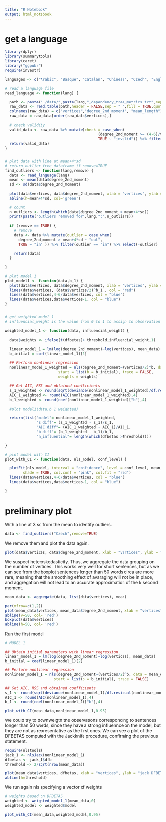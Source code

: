 ```yaml
---
title: "R Notebook"
output: html_notebook
---
```


# get a language

```r
library(dplyr)
library(summarytools)
library(caret)
library("ggpubr")
require(investr)

languages <- c("Arabic", "Basque", "Catalan", "Chinese", "Czech", "English", "Greek", "Hungarian", "Italian", "Turkish")

# read a language file
read_language <- function(lang) {
  
  path <- paste("./data/",paste(lang,"_dependency_tree_metrics.txt",sep = ""),sep = "")
  raw_data <- read.table(path,header = FALSE,sep = " ",fill = TRUE,quote="", comment.char="") 
  colnames(raw_data) = c("vertices","degree_2nd_moment", "mean_length")
  raw_data = raw_data[order(raw_data$vertices),]
  
  # check validity
  valid_data <- raw_data %>% mutate(check = case_when(        
                                          (degree_2nd_moment >= (4-6)/vertices & degree_2nd_moment <= vertices-1) ~ "valid",
                                          TRUE ~ "invalid")) %>% filter(check == "valid") %>% select(-check)
  return(valid_data)
}


# plot data with line at mean+4*sd
# return outlier free dataframe if remove=TRUE
find_outliers <- function(lang,remove) {
  data <- read_language(lang)
  mean <- mean(data$degree_2nd_moment)
  sd <- sd(data$degree_2nd_moment)
  
  plot(data$vertices, data$degree_2nd_moment, xlab = "vertices", ylab = "degree 2nd moment")
  abline(h=mean+4*sd, col='green')
  
  # count
  n_outliers <- length(which(data$degree_2nd_moment > mean+4*sd))
  print(paste("outliers removed for",lang,":",n_outliers))
  
  if (remove == TRUE) {
    # remove
    data <- data %>% mutate(outlier = case_when(
      degree_2nd_moment > mean+4*sd ~ "out",
      TRUE ~ "in" )) %>% filter(outlier == "in") %>% select(-outlier)
    
    return(data)
  }
  
}

# plot model 1
plot_model1 <- function(data,b_1) {
  plot(data$vertices, data$degree_2nd_moment, xlab = "vertices", ylab = "degree 2nd moment")
  lines(data$vertices, (data$vertices/2)^b_1 , col = "red")
  lines(data$vertices,4-6/data$vertices, col = "blue")
  lines(data$vertices,data$vertices-1, col = "blue")
}


# get weighted model 1
# influencial_weight is the value from 0 to 1 to assign to observation with high influence

weighted_model_1 <- function(data, influencial_weight) {
  
  data$weights <- ifelse(t(dfbetas)> threshold,influencial_weight,1)
  
  linear_model_1 = lm(log(degree_2nd_moment)~log(vertices), mean_data)
  b_initial = coef(linear_model_1)[2]
  
  ## Perform nonlinear regression
  nonlinear_model_1_weighted = nls(degree_2nd_moment~(vertices/2)^b, data = data,
                        start = list(b = b_initial), trace = FALSE,
                        weights = weights)
  
  ## Get AIC, RSS and obtained coefficients
  s_1_weighted <- round(sqrt(deviance(nonlinear_model_1_weighted)/df.residual(nonlinear_model_1_weighted)),4)
  AIC_1_weighted <- round(AIC(nonlinear_model_1_weighted),4)
  b_1_weighted <- round(coef(nonlinear_model_1_weighted)["b"],4)
  
  #plot_model1(data,b_1_weighted)
  
  return(list("model"= nonlinear_model_1_weighted,
              "s diff"= (s_1_weighted - s_1)/s_1,
              "AIC diff"= (AIC_1_weighted - AIC_1)/AIC_1,
              "b diff"= (b_1_weighted - b_1)/b_1,
              "n_influential"= length(which(dfbetas >threshold))))

}

# plot model with CI
plot_with_CI <- function(data, nls_model, conf_level) {
  
  plotFit(nls_model, interval = "confidence", level = conf_level, mean_data, adjust= 'none',
        shade = TRUE, col.conf = "pink", col.fit = "red")
  lines(data$vertices,4-6/data$vertices, col = "blue")
  lines(data$vertices,data$vertices-1, col = "blue")

}
```


# preliminary plot

With a line at 3 sd from the mean to identify outliers.

```r
data <- find_outliers("Czech",remove=TRUE)
```
We remove them and plot the data again. 

```r
plot(data$vertices, data$degree_2nd_moment, xlab = "vertices", ylab = "degree 2nd moment")
```


We suspect heteroskedasticity.
Thus, we aggregate the data grouping on the number of vertices.
This works very well for short sentences, but as we can see from the boxplot sentences longer than 50 words circa are more rare, meaning that the smoothing effect of avaraging will not be in place, and aggregation will not lead to an accurate approximation of the k second moment. 

```r
mean_data <- aggregate(data, list(data$vertices), mean)

par(mfrow=c(1,2))
plot(mean_data$vertices, mean_data$degree_2nd_moment, xlab = "vertices", ylab = "degree 2nd moment")
abline(v=50, col= 'red')
boxplot(data$vertices)
abline(h=50, col= 'red')
```

Run the first model

```r
# MODEL 1

## Obtain initial parameters with linear regression
linear_model_1 = lm(log(degree_2nd_moment)~log(vertices), mean_data)
b_initial = coef(linear_model_1)[2]

## Perform nonlinear regression
nonlinear_model_1 = nls(degree_2nd_moment~(vertices/2)^b, data = mean_data,
                      start = list(b = b_initial), trace = FALSE)

## Get AIC, RSS and obtained coefficients
s_1 <- round(sqrt(deviance(nonlinear_model_1)/df.residual(nonlinear_model_1)),4)
AIC_1 <- round(AIC(nonlinear_model_1),4)
b_1 <- round(coef(nonlinear_model_1)["b"],4)

plot_with_CI(mean_data,nonlinear_model_1,0.95)

```

We could try to downweigth the observations corresponding to sentences longer than 50 words, since they have a strong influennce on the model, but they are not as representative as the first ones. 
We can see a plot of the DFBETAS computed with the Jackknife procedure, confirming the previous statement.

```r
require(nlstools)
jack_1 <- nlsJack(nonlinear_model_1)
dfbetas <- jack_1$dfb
threshold <- 2/sqrt(nrow(mean_data))

plot(mean_data$vertices, dfbetas, xlab = "vertices", ylab = "jack DFBETAS")
abline(h=threshold)
```

We run again nls specifying a vector of weights

```r
# weights based on DFBETAS
weighted <- weighted_model_1(mean_data,0)
weighted_model <- weighted$model

plot_with_CI(mean_data,weighted_model,0.95)
```

```r




```



